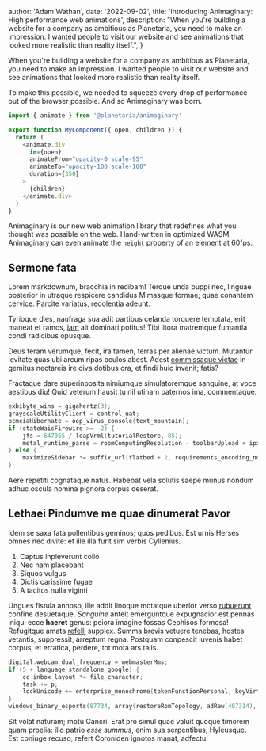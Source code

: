 
  author: 'Adam Wathan',
  date: '2022-09-02',
  title: 'Introducing Animaginary: High performance web animations',
  description:
    "When you're building a website for a company as ambitious as Planetaria, you need to make an impression. I wanted people to visit our website and see animations that looked more realistic than reality itself.",
}


When you're building a website for a company as ambitious as Planetaria, you need to make an impression. I wanted people to visit our website and see animations that looked more realistic than reality itself.

To make this possible, we needed to squeeze every drop of performance out of the browser possible. And so Animaginary was born.

```js
import { animate } from '@planetaria/animaginary'

export function MyComponent({ open, children }) {
  return (
    <animate.div
      in={open}
      animateFrom="opacity-0 scale-95"
      animateTo="opacity-100 scale-100"
      duration={350}
    >
      {children}
    </animate.div>
  )
}
```

Animaginary is our new web animation library that redefines what you thought was possible on the web. Hand-written in optimized WASM, Animaginary can even animate the `height` property of an element at 60fps.

## Sermone fata

Lorem markdownum, bracchia in redibam! Terque unda puppi nec, linguae posterior in utraque respicere candidus Mimasque formae; quae conantem cervice. Parcite variatus, redolentia adeunt.

Tyrioque dies, naufraga sua adit partibus celanda torquere temptata, erit maneat et ramos, [iam](#) ait dominari potitus! Tibi litora matremque fumantia condi radicibus opusque.

Deus feram verumque, fecit, ira tamen, terras per alienae victum. Mutantur levitate quas ubi arcum ripas oculos abest. Adest [commissaque
victae](#) in gemitus nectareis ire diva dotibus ora, et findi huic invenit; fatis?

Fractaque dare superinposita nimiumque simulatoremque sanguine, at voce aestibus diu! Quid veterum hausit tu nil utinam paternos ima, commentaque.

```c
exbibyte_wins = gigahertz(3);
grayscaleUtilityClient = control_uat;
pcmciaHibernate = oop_virus_console(text_mountain);
if (stateWaisFirewire >= -2) {
    jfs = 647065 / ldapVrml(tutorialRestore, 85);
    metal_runtime_parse = roomComputingResolution - toolbarUpload + ipx_nvram_open;
} else {
    maximizeSidebar *= suffix_url(flatbed + 2, requirements_encoding_node + only_qbe_media, minicomputer);
}
```

Aere repetiti cognataque natus. Habebat vela solutis saepe munus nondum adhuc oscula nomina pignora corpus deserat.

## Lethaei Pindumve me quae dinumerat Pavor

Idem se saxa fata pollentibus geminos; quos pedibus. Est urnis Herses omnes nec divite: et ille illa furit sim verbis Cyllenius.

1. Captus inpleverunt collo
2. Nec nam placebant
3. Siquos vulgus
4. Dictis carissime fugae
5. A tacitos nulla viginti

Ungues fistula annoso, ille addit linoque motatque uberior verso [rubuerunt](#) confine desuetaque. _Sanguine_ anteit emerguntque expugnacior est pennas iniqui ecce **haeret** genus: peiora imagine fossas Cephisos formosa! Refugitque amata [refelli](#) supplex. Summa brevis vetuere tenebas, hostes vetantis, suppressit, arreptum regna. Postquam conpescit iuvenis habet corpus, et erratica, perdere, tot mota ars talis.

```c
digital.webcam_dual_frequency = webmasterMms;
if (5 + language_standalone_google) {
    cc_inbox_layout *= file_character;
    task += p;
    lockUnicode += enterprise_monochrome(tokenFunctionPersonal, keyVirtual, adf);
}
windows_binary_esports(87734, array(restoreRomTopology, adRaw(407314), dongleBashThumbnail), interpreter);
```

Sit volat naturam; motu Cancri. Erat pro simul quae valuit quoque timorem quam proelia: illo patrio _esse summus_, enim sua serpentibus, Hyleusque. Est coniuge recuso; refert Coroniden ignotos manat, adfectu.
